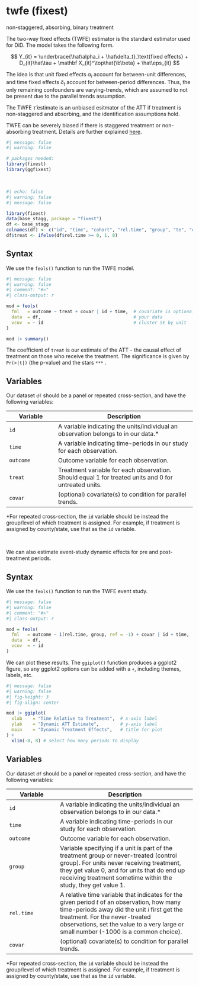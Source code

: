 # twfe (fixest) {.unnumbered}

::: small
non-staggered, absorbing, binary treatment
:::

The two-way fixed effects (TWFE) estimator is the standard estimator used for DiD. The model takes the following form.

$$
Y_{it} = \underbrace{\hat\alpha_i + \hat\delta_t}_\text{fixed effects} + D_{it}\hat\tau  + \mathbf X_{it}^\top\hat{\b\beta} + \hat\eps_{it}
$$

The idea is that unit fixed effects $\alpha_i$ account for between-unit differences, and time fixed effects $\delta_t$ account for between-period differences. Thus, the only remaining confounders are varying-trends, which are assumed to not be present due to the parallel trends assumption.

The TWFE $\hat\tau$ estimate is an unbiased esitmator of the ATT if treatment is non-staggered and absorbing, and the identification assumptions hold.

::: small
TWFE can be severely biased if there is staggered treatment or non-absorbing treatment. Details are further explained [here](bacom.qmd).
:::

```r
#| message: false
#| warning: false

# packages needed: 
library(fixest)
library(ggfixest)
```

<br />

```r
#| echo: false
#| warning: false
#| message: false

library(fixest)
data(base_stagg, package = "fixest")
df <- base_stagg
colnames(df) <- c("id", "time", "cohort", "rel.time", "group", "te", "covar", "outcome")
df$treat <- ifelse(df$rel.time >= 0, 1, 0)
```

::: panel-tabset
## Syntax

We use the `feols()` function to run the TWFE model.

```r
#| message: false
#| warning: false
#| comment: "#>"
#| class-output: r

mod = feols(
  fml   = outcome ~ treat + covar | id + time,  # covariate is optional
  data  = df,                                   # your data
  vcov  = ~ id                                  # cluster SE by unit
)

mod |> summary()
```

The coefficient of `treat` is our estimate of the ATT - the causal effect of treatment on those who receive the treatment. The significance is given by `Pr(>|t|)` (the p-value) and the stars `***` .

## Variables

Our dataset `df` should be a panel or repeated cross-section, and have the following variables:

| Variable  | Description                                                                                          |
|-------------------|-----------------------------------------------------|
| `id`      | A variable indicating the units/individual an observation belongs to in our data.\*                  |
| `time`    | A variable indicating time-periods in our study for each observation.                                |
| `outcome` | Outcome variable for each observation.                                                               |
| `treat`   | Treatment variable for each observation. Should equal 1 for treated units and 0 for untreated units. |
| `covar`   | (optional) covariate(s) to condition for parallel trends.                                            |

::: small
\*For repeated cross-section, the `id` variable should be instead the group/level of which treatment is assigned. For example, if treatment is assigned by county/state, use that as the `id` variable.
:::
:::

<br />

We can also estimate event-study dynamic effects for pre and post-treatment periods.

::: panel-tabset
## Syntax

We use the `feols()` function to run the TWFE event study.

```r
#| message: false
#| warning: false
#| comment: "#>"
#| class-output: r

mod = feols(
  fml   = outcome ~ i(rel.time, group, ref = -1) + covar | id + time,  # group = treat/never-treat
  data  = df,                                                          # your data
  vcov  = ~ id                                                         # cluster SE by unit
)
```

We can plot these results. The `ggiplot()` function produces a ggplot2 figure, so any ggplot2 options can be added with a `+`, including themes, labels, etc.

```r
#| message: false
#| warning: false
#| fig-height: 3
#| fig-align: center

mod |> ggiplot(
  xlab    = "Time Relative to Treatment",  # x-axis label
  ylab    = "Dynamic ATT Estimate",        # y-axis label
  main    = "Dynamic Treatment Effects",   # title for plot
) +
  xlim(-8, 8) # select how many periods to display
```

## Variables

Our dataset `df` should be a panel or repeated cross-section, and have the following variables:

| Variable   | Description                                                                                                                                                                                                                                                            |
|--------------------|----------------------------------------------------|
| `id`       | A variable indicating the units/individual an observation belongs to in our data.\*                                                                                                                                                                                    |
| `time`     | A variable indicating time-periods in our study for each observation.                                                                                                                                                                                                  |
| `outcome`  | Outcome variable for each observation.                                                                                                                                                                                                                                 |
| `group`    | Variable specifying if a unit is part of the treatment group or never-treated (control group). For units never receiving treatment, they get value 0, and for units that do end up receiving treatment sometime within the study, they get value 1.                    |
| `rel.time` | A relative time variable that indicates for the given period $t$ of an observation, how many time-periods away did the unit $i$ first get the treatment. For the never-treated observations, set the value to a very large or small number (-1000 is a common choice). |
| `covar`    | (optional) covariate(s) to condition for parallel trends.                                                                                                                                                                                                              |

::: small
\*For repeated cross-section, the `id` variable should be instead the group/level of which treatment is assigned. For example, if treatment is assigned by county/state, use that as the `id` variable.
:::
:::

<br />
